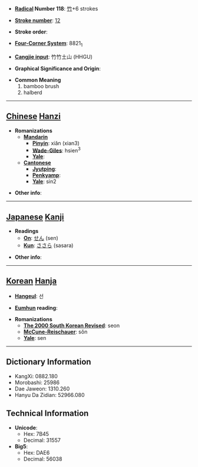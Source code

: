 * '''[[Wiktionary:Chinese radical index| Radical]] Number 118''': [[Wiktionary:Chinese radical index 竹|竹]]+6 strokes

* '''[[Wiktionary:Chinese total strokes index|Stroke number]]''': [[Wiktionary:Chinese total strokes index 12|12]]

* '''Stroke order''': 

* '''[[Wiktionary:Chinese four corner index|Four-Corner System]]''': 8821<sub>1</sub>

* '''[[Wiktionary:Chinese Cangjie index|Cangjie input]]''': 竹竹土山 (HHGU)

* '''Graphical Significance and Origin''': 

* '''Common Meaning'''
*#bamboo brush
*# halberd


----

== [[Chinese]] [[Hanzi]] ==

* '''Romanizations'''
** '''[[Mandarin]]'''
*** '''[[Pinyin]]''': xiǎn (xian3)
*** '''[[Wade-Giles]]''': hsien<sup>3</sup>
*** '''[[Yale]]''': 
** '''[[Cantonese]]'''
*** '''[[Jyutping]]''':
*** '''[[Penkyamp]]''': 
*** '''[[Yale]]''': sin2

* '''Other info''': 

----

== [[Japanese]] [[Kanji]] ==

* '''Readings'''
** '''[[On]]''': [[せん]] (sen)
** '''[[Kun]]''': [[ささら]] (sasara)

* '''Other info''':  

----

== [[Korean]] [[Hanja]] ==

* '''[[Hangeul]]''': 선

* '''[[Eumhun]] reading''': 

* '''Romanizations'''
** '''[[The 2000 South Korean Revised Romanization|The 2000 South Korean Revised]]''': seon
** '''[[McCune-Reischauer]]''': sŏn
** '''[[Yale]]''': sen

----

== Dictionary Information ==

* KangXi: 0882.180
* Morobashi: 25986
* Dae Jaweon: 1310.260
* Hanyu Da Zidian: 52966.080

== Technical Information ==

* '''Unicode''':
** Hex: 7B45
** Decimal: 31557
* '''Big5''':
** Hex: DAE6
** Decimal: 56038